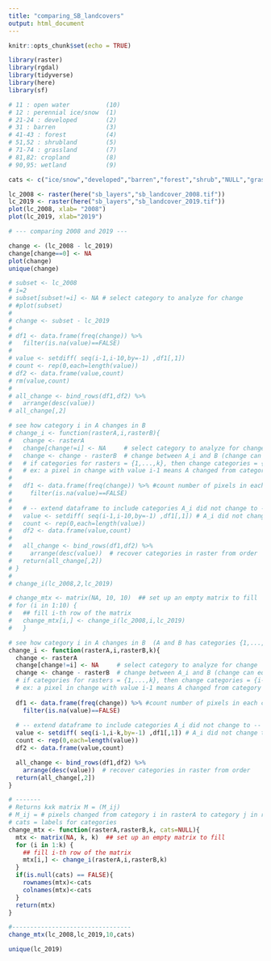 ```yaml
---
title: "comparing_SB_landcovers"
output: html_document
---
```


```r
knitr::opts_chunk$set(echo = TRUE)

library(raster)
library(rgdal)
library(tidyverse)
library(here)
library(sf)
```


```r
# 11 : open water          (10)
# 12 : perennial ice/snow  (1)
# 21-24 : developed        (2)
# 31 : barren              (3)
# 41-43 : forest           (4)
# 51,52 : shrubland        (5)
# 71-74 : grassland        (7)
# 81,82: cropland          (8)
# 90,95: wetland           (9)

cats <- c("ice/snow","developed","barren","forest","shrub","NULL","grass","crop","wetland","water")

lc_2008 <- raster(here("sb_layers","sb_landcover_2008.tif"))
lc_2019 <- raster(here("sb_layers","sb_landcover_2019.tif"))
plot(lc_2008, xlab= "2008")
plot(lc_2019, xlab="2019")
```




```r

# --- comparing 2008 and 2019 ---

change <- (lc_2008 - lc_2019)
change[change==0] <- NA
plot(change)
unique(change)
```


```r

# subset <- lc_2008
# i=2
# subset[subset!=i] <- NA # select category to analyze for change
# #plot(subset)
# 
# change <- subset - lc_2019
# 
# df1 <- data.frame(freq(change)) %>% 
#   filter(is.na(value)==FALSE)
# 
# value <- setdiff( seq(i-1,i-10,by=-1) ,df1[,1])
# count <- rep(0,each=length(value))
# df2 <- data.frame(value,count)
# rm(value,count)
# 
# all_change <- bind_rows(df1,df2) %>% 
#   arrange(desc(value))
# all_change[,2]
```



```r
# see how category i in A changes in B
# change_i <- function(rasterA,i,rasterB){
#   change <- rasterA
#   change[change!=i] <- NA     # select category to analyze for change
#   change <- change - rasterB  # change between A_i and B (change can equal 0)
#   # if categories for rasters = {1,...,k}, then change categories = {i-1,...,1-k} 
#   # ex: a pixel in change with value i-1 means A changed from category i to category 1
#   
#   df1 <- data.frame(freq(change)) %>% #count number of pixels in each change category
#     filter(is.na(value)==FALSE)
#   
#   # -- extend dataframe to include categories A_i did not change to --
#   value <- setdiff( seq(i-1,i-10,by=-1) ,df1[,1]) # A_i did not change to any of these categories
#   count <- rep(0,each=length(value))
#   df2 <- data.frame(value,count)
# 
#   all_change <- bind_rows(df1,df2) %>% 
#     arrange(desc(value))  # recover categories in raster from order
#   return(all_change[,2])
# }
# 
# change_i(lc_2008,2,lc_2019)

```



```r

# change_mtx <- matrix(NA, 10, 10)  ## set up an empty matrix to fill
# for (i in 1:10) {
#   ## fill i-th row of the matrix
#   change_mtx[i,] <- change_i(lc_2008,i,lc_2019)
#   }
```

```r
# see how category i in A changes in B  (A and B has categories {1,...,k})
change_i <- function(rasterA,i,rasterB,k){
  change <- rasterA
  change[change!=i] <- NA     # select category to analyze for change
  change <- change - rasterB  # change between A_i and B (change can equal 0)
  # if categories for rasters = {1,...,k}, then change categories = {i-1,...,1-k} 
  # ex: a pixel in change with value i-1 means A changed from category i to category 1
  
  df1 <- data.frame(freq(change)) %>% #count number of pixels in each change category
    filter(is.na(value)==FALSE)
  
  # -- extend dataframe to include categories A_i did not change to --
  value <- setdiff( seq(i-1,i-k,by=-1) ,df1[,1]) # A_i did not change to any of these categories
  count <- rep(0,each=length(value))
  df2 <- data.frame(value,count)

  all_change <- bind_rows(df1,df2) %>% 
    arrange(desc(value))  # recover categories in raster from order
  return(all_change[,2])
}

# -------
# Returns kxk matrix M = (M_ij)
# M_ij = # pixels changed from category i in rasterA to category j in rasterB
# cats = labels for categories
change_mtx <- function(rasterA,rasterB,k, cats=NULL){
  mtx <- matrix(NA, k, k)  ## set up an empty matrix to fill
  for (i in 1:k) {
    ## fill i-th row of the matrix
    mtx[i,] <- change_i(rasterA,i,rasterB,k)
  } 
  if(is.null(cats) == FALSE){
    rownames(mtx)<-cats
    colnames(mtx)<-cats
  }
  return(mtx)
}

#---------------------------------
change_mtx(lc_2008,lc_2019,10,cats)
```
```r
unique(lc_2019)
```

